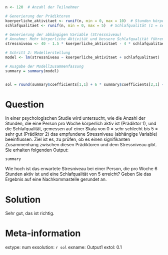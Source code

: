 ```r


n <- 120  # Anzahl der Teilnehmer

# Generierung der Prädiktoren
koerperliche_aktivitaet <- runif(n, min = 0, max = 10)  # Stunden körperlicher Aktivität pro Woche
schlafqualitaet <- runif(n, min = 0, max = 5)  # Schlafqualität (1 = sehr schlecht, 5 = sehr gut)

# Generierung der abhängigen Variable (Stressniveau)
# Annahme: Mehr körperliche Aktivität und bessere Schlafqualität führen zu einem geringeren Stressniveau
stressniveau <- 40 - 1.5 * koerperliche_aktivitaet - 4 * schlafqualitaet + rnorm(n, mean = 0, sd = 5)

# Schritt 2: Modellerstellung
model <- lm(stressniveau ~ koerperliche_aktivitaet + schlafqualitaet)

# Ausgabe der Modellzusammenfassung
summary = summary(model)


sol = round(summary$coefficients[1,1] + 6 * summary$coefficients[2,1] + 5 * summary$coefficients[3,1], 1)

```    

Question
========

In einer psychologischen Studie wird untersucht, wie die Anzahl der Stunden, die eine Person pro Woche körperlich aktiv ist (Prädiktor 1), und die Schlafqualität, gemessen auf einer Skala von 0 = sehr schlecht bis 5 = sehr gut (Prädiktor 2) das empfundene Stressniveau (abhängige Variable) beeinflussen. Ziel ist es, zu prüfen, ob es einen signifikanten Zusammenhang zwischen diesen Prädiktoren und dem Stressniveau gibt. Sie erhalten folgenden Output:

```r
summary
```

Wie hoch ist das erwartete Stresniveau bei einer Person, die pro Woche 6 Stunden aktiv ist und eine Schlafqualität von 5 erreicht? Geben Sie das Ergebnis auf eine Nachkommastelle gerundet an. 


Solution
========

Sehr gut, das ist richtig. 

Meta-information
================
extype: num
exsolution: `r sol`
exname: Output1
extol: 0.1
